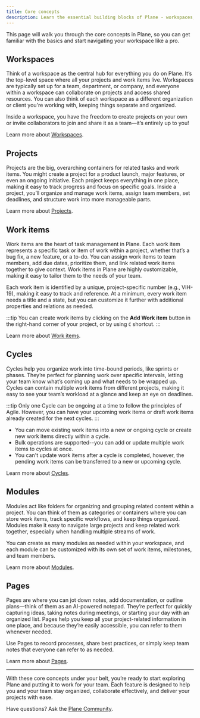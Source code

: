 ```yaml
---
title: Core concepts
description: Learn the essential building blocks of Plane - workspaces, projects, work items, cycles, modules, and pages. Master these concepts to organize your team's workflow effectively.
---
```


This page will walk you through the core concepts in Plane, so you can get familiar with the basics and start navigating your workspace like a pro.

## Workspaces

Think of a workspace as the central hub for everything you do on Plane. It’s the top-level space where all your projects and work items live. Workspaces are typically set up for a team, department, or company, and everyone within a workspace can collaborate on projects and access shared resources. You can also think of each workspace as a different organization or client you're working with, keeping things separate and organized.

Inside a workspace, you have the freedom to create projects on your own or invite collaborators to join and share it as a team—it’s entirely up to you!

Learn more about [Workspaces](/core-concepts/workspaces/overview).

## Projects

Projects are the big, overarching containers for related tasks and work items. You might create a project for a product launch, major features, or even an ongoing initiative. Each project keeps everything in one place, making it easy to track progress and focus on specific goals. Inside a project, you’ll organize and manage work items, assign team members, set deadlines, and structure work into more manageable parts.

Learn more about [Projects](/core-concepts/projects/overview).

## Work items

Work items are the heart of task management in Plane. Each work item represents a specific task or item of work within a project, whether that’s a bug fix, a new feature, or a to-do. You can assign work items to team members, add due dates, prioritize them, and link related work items together to give context. Work items in Plane are highly customizable, making it easy to tailor them to the needs of your team.

Each work item is identified by a unique, project-specific number (e.g., VIH-19), making it easy to track and reference. At a minimum, every work item needs a title and a state, but you can customize it further with additional properties and relations as needed.

:::tip
You can create work items by clicking on the **Add Work item** button in the right-hand corner of your project, or by using `C` shortcut.
:::

Learn more about [Work items](/core-concepts/issues).

## Cycles

Cycles help you organize work into time-bound periods, like sprints or phases. They’re perfect for planning work over specific intervals, letting your team know what’s coming up and what needs to be wrapped up. Cycles can contain multiple work items from different projects, making it easy to see your team’s workload at a glance and keep an eye on deadlines.

:::tip
Only one Cycle can be ongoing at a time to follow the principles of Agile. However, you can have your upcoming work items or draft work items already created for the next cycles.
:::

- You can move existing work items into a new or ongoing cycle or create new work items directly within a cycle.
- Bulk operations are supported--you can add or update multiple work items to cycles at once.
- You can't update work items after a cycle is completed, however, the pending work items can be transferred to a new or upcoming cycle.

Learn more about [Cycles](/core-concepts/cycles).

## Modules

Modules act like folders for organizing and grouping related content within a project. You can think of them as categories or containers where you can store work items, track specific workflows, and keep things organized. Modules make it easy to navigate large projects and keep related work together, especially when handling multiple streams of work.

You can create as many modules as needed within your workspace, and each module can be customized with its own set of work items, milestones, and team members.

Learn more about [Modules](/core-concepts/modules).

## Pages

Pages are where you can jot down notes, add documentation, or outline plans—think of them as an AI-powered notepad. They’re perfect for quickly capturing ideas, taking notes during meetings, or starting your day with an organized list. Pages help you keep all your project-related information in one place, and because they’re easily accessible, you can refer to them whenever needed.

Use Pages to record processes, share best practices, or simply keep team notes that everyone can refer to as needed.

Learn more about [Pages](/core-concepts/pages/overview).

---

With these core concepts under your belt, you’re ready to start exploring Plane and putting it to work for your team. Each feature is designed to help you and your team stay organized, collaborate effectively, and deliver your projects with ease.

Have questions? Ask the [Plane Community](https://discord.com/invite/29tPNhaV).
